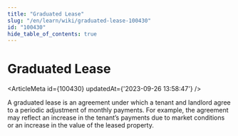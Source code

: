```yaml
---
title: "Graduated Lease"
slug: "/en/learn/wiki/graduated-lease-100430"
id: "100430"
hide_table_of_contents: true
---
```



# Graduated Lease

<ArticleMeta id={100430} updatedAt={'2023-09-26 13:58:47'} />
<div className='border-solid border-b border-t-0 my-4 border-[var(--ifm-color-gray-300)]' />

A graduated lease is an agreement under which a tenant and landlord agree to a periodic adjustment of monthly payments. For example, the agreement may reflect an increase in the tenant’s payments due to market conditions or an increase in the value of the leased property.
